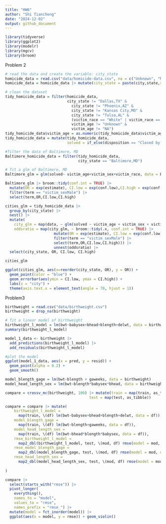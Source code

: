 ```yaml
---
title: "HW6"
author: "Shi Tiancheng"
date: "2024-12-02"
output: github_document
---
```


```r
library(tidyverse)
library(ggplot2)
library(modelr)
library(mgcv)
library(broom)
```

Problem 2
```r
# read the data and create the variable: city_state
homicide_data = read.csv("data/homicide-data.csv", na = c("Unknown", "NA", ""))
homicide_data = homicide_data |> mutate(city_state = paste(city,state,sep=","))
```

```r
# clean the dataset
tidy_homicide_data = filter(homicide_data, 
                            city_state != "Dallas,TX" & 
                              city_state != "Phoenix,AZ" & 
                              city_state != "Kansas City,MO" & 
                              city_state != "Tulsa,AL" & 
                              (victim_race == "White" | victim_race == "Black") &
                              victim_age != "Unknown" &
                              victim_age != "NA")
tidy_homicide_data$victim_age = as.numeric(tidy_homicide_data$victim_age)
tidy_homicide_data = mutate(tidy_homicide_data, 
                            solved = if_else(disposition == "Closed by arrest", 1, 0))
```

```r
#filter the data of Baltimore, MD
Baltimore_homicide_data = filter(tidy_homicide_data,
                                 city_state == "Baltimore,MD")

```

```r
# fit a glm of Baltimore, MD
Baltimore_glm = glm(solved~ victim_age+victim_sex+victim_race, data = Baltimore_homicide_data, family = binomial())
```

```r
Baltimore_glm |> broom::tidy(conf.int = TRUE) |>
  mutate(OR = exp(estimate), CI.low = exp(conf.low),CI.high = exp(conf.high)) |>
  filter(term == "victim_sexMale") |>
  select(term,OR,CI.low,CI.high)
```

```r
cities_glm = tidy_homicide_data |>
  group_by(city_state) |>
  nest() |>
  mutate(
    city_glm = map(data, ~ glm(solved ~ victim_age + victim_sex + victim_race, data = ., family = binomial())),
    oddsratio = map(city_glm, ~ broom::tidy(.x, conf.int = TRUE) |>
                      mutate(OR = exp(estimate), CI.low = exp(conf.low),CI.high = exp(conf.high)) |>
                      filter(term == "victim_sexMale") |>
                      select(term,OR,CI.low,CI.high))) |>
                      unnest(oddsratio) |>
  select(city_state, OR, CI.low, CI.high)
```

```r
cities_glm
```

```r
ggplot(cities_glm, aes(x=reorder(city_state, OR), y = OR)) +
  geom_point(color = "blue") +
  geom_errorbar(aes(ymin = CI.low, ymax = CI.high)) +
  labs(x = "city") +
  theme(axis.text.x = element_text(angle = 70, hjust = 1))
```

Problem3
```r
birthweight = read.csv("data/birthweight.csv")
birthweight = drop_na(birthweight)
```

```r
# fit a linear model of birthweight
birthweight_l_model = lm(bwt~babysex+bhead+blength+delwt, data = birthweight)
summary(birthweight_l_model)
```

```r
model_1_data <- birthweight |>
  add_predictions(birthweight_l_model) |>
  add_residuals(birthweight_l_model)
```

```r
#plot the model
ggplot(model_1_data, aes(x = pred, y = resid)) +
  geom_point(alpha = 0.2) +
  geom_smooth()
```

```r
model_blength_gage = lm(bwt~blength + gaweeks, data = birthweight)
model_head_length_sex = lm(bwt~blength*babysex*bhead, data = birthweight)
```

```r
compare = crossv_mc(birthweight, 100) |> mutate(train = map(train, as_tibble),
                                      test = map(test, as_tibble))
```

```r
compare = compare |> mutate(
    birthweight_l_model = 
      map(train, \(df) lm(bwt~babysex+bhead+blength+delwt, data = df)),
    model_blength_gage = 
      map(train, \(df) lm(bwt~blength+gaweeks, data = df)),
    model_head_length_sex = 
      map(train, \(df) lm(bwt~bhead*blength*babysex, data = df)),
    rmse_birthweight_l_model = 
      map2_dbl(birthweight_l_model, test, \(mod, df) rmse(model = mod, data = df)),
    rmse_model_blength_gage = 
      map2_dbl(model_blength_gage, test, \(mod, df) rmse(model = mod, data = df)),
    rmse_head_length_sex = 
      map2_dbl(model_head_length_sex, test, \(mod, df) rmse(model = mod, data = df))
    
)
```

```r
compare |> 
  select(starts_with("rmse")) |> 
  pivot_longer(
    everything(),
    names_to = "model", 
    values_to = "rmse",
    names_prefix = "rmse_") |> 
  mutate(model = fct_inorder(model)) |> 
  ggplot(aes(x = model, y = rmse)) + geom_violin()
```

